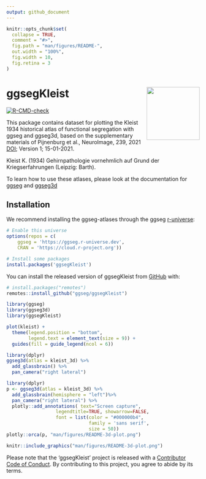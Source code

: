 ```yaml
---
output: github_document
---
```


<!-- README.md is generated from README.Rmd. Please edit that file -->

```r
knitr::opts_chunk$set(
  collapse = TRUE,
  comment = "#>",
  fig.path = "man/figures/README-",
  out.width = "100%",
  fig.width = 10, 
  fig.retina = 3
)
```

# ggsegKleist <img src='man/figures/logo.png' align="right" height="138.5" />

<!-- badges: start -->
[![R-CMD-check](https://github.com/ggseg/ggsegKleist/workflows/R-CMD-check/badge.svg)](https://github.com/ggseg/ggsegKleist/actions)
<!-- badges: end -->

This package contains dataset for plotting the Kleist 1934 historical atlas of functional segregation with ggseg and ggseg3d,  based on the supplementary materials of Pijnenburg et al., NeuroImage, 239, 2021 [DOI](https://doi.org/10.1016/j.neuroimage.2021.118274); Version 1; 15-01-2021. 

Kleist K. (1934) Gehirnpathologie vornehmlich auf Grund der Kriegserfahrungen (Leipzig: Barth).

To learn how to use these atlases, please look at the documentation for [ggseg](https://ggseg.github.io/ggseg/) and [ggseg3d](https://ggseg.github.io/ggseg3d)

## Installation

We recommend installing the ggseg-atlases through the ggseg [r-universe](https://ggseg.r-universe.dev/ui#builds):

```r
# Enable this universe
options(repos = c(
    ggseg = 'https://ggseg.r-universe.dev',
    CRAN = 'https://cloud.r-project.org'))

# Install some packages
install.packages('ggsegKleist')
```

You can install the released version of ggsegKleist from [GitHub](https://github.com/) with:

``` r
# install.packages("remotes")
remotes::install_github("ggseg/ggsegKleist")
```

```r
library(ggseg)
library(ggseg3d)
library(ggsegKleist)

plot(kleist) +
  theme(legend.position = "bottom", 
        legend.text = element_text(size = 9)) +
  guides(fill = guide_legend(ncol = 6))

```

```r
library(dplyr)
ggseg3d(atlas = kleist_3d) %>% 
  add_glassbrain() %>% 
  pan_camera("right lateral")
```

```r
library(dplyr)
p <- ggseg3d(atlas = kleist_3d) %>%
  add_glassbrain(hemisphere = "left")%>%
  pan_camera("right lateral") %>%
  plotly::add_annotations( text="Screen capture",
                  legendtitle=TRUE, showarrow=FALSE,
                  font = list(color = "#000000b4",
                              family = 'sans serif',
                              size = 50))
plotly::orca(p, "man/figures/README-3d-plot.png")
```

```r
knitr::include_graphics("man/figures/README-3d-plot.png")
```

Please note that the 'ggsegKleist' project is released with a
[Contributor Code of Conduct](CODE_OF_CONDUCT.md).
By contributing to this project, you agree to abide by its terms.
